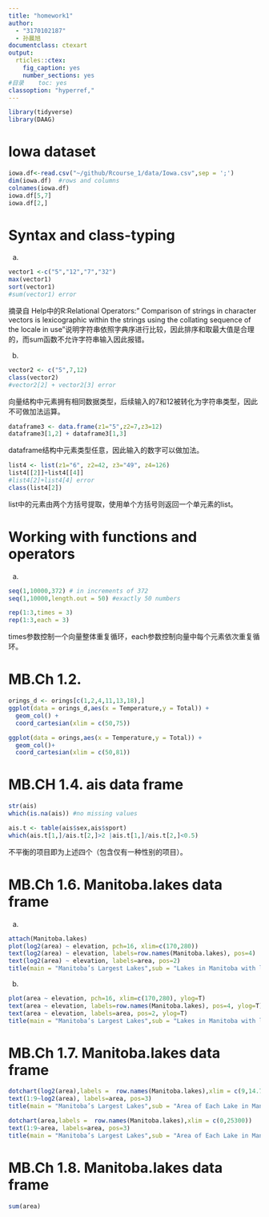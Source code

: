 ```yaml
---
title: "homework1"
author:
  - "3170102187"
  - 孙晨旭
documentclass: ctexart
output:
  rticles::ctex:
    fig_caption: yes
    number_sections: yes
#目录    toc: yes
classoption: "hyperref,"
---
```


```r
library(tidyverse)
library(DAAG)
```


# Iowa dataset
```r
iowa.df<-read.csv("~/github/Rcourse_1/data/Iowa.csv",sep = ';')
dim(iowa.df)  #rows and columns
colnames(iowa.df)
iowa.df[5,7]
iowa.df[2,]
```

# Syntax and class-typing
a.
```r
vector1 <-c("5","12","7","32")
max(vector1)
sort(vector1)
#sum(vector1) error
```
摘录自 Help中的R:Relational Operators:" Comparison of strings in character vectors is lexicographic within the strings using the collating sequence of the locale in use"说明字符串依照字典序进行比较，因此排序和取最大值是合理的，而sum函数不允许字符串输入因此报错。


b.
```r
vector2 <- c("5",7,12)
class(vector2)
#vector2[2] + vector2[3] error
```

向量结构中元素拥有相同数据类型，后续输入的7和12被转化为字符串类型，因此不可做加法运算。
```r
dataframe3 <- data.frame(z1="5",z2=7,z3=12)
dataframe3[1,2] + dataframe3[1,3]
```
dataframe结构中元素类型任意，因此输入的数字可以做加法。

```r
list4 <- list(z1="6", z2=42, z3="49", z4=126)
list4[[2]]+list4[[4]]
#list4[2]+list4[4] error
class(list4[2])
```
list中的元素由两个方括号提取，使用单个方括号则返回一个单元素的list。

# Working with functions and operators
a.
```r
seq(1,10000,372) # in increments of 372
seq(1,10000,length.out = 50) #exactly 50 numbers
```

```r
rep(1:3,times = 3)
rep(1:3,each = 3)
```
times参数控制一个向量整体重复循环，each参数控制向量中每个元素依次重复循环。


# MB.Ch 1.2. 
```r
orings_d <- orings[c(1,2,4,11,13,18),]
ggplot(data = orings_d,aes(x = Temperature,y = Total)) + 
  geom_col() + 
  coord_cartesian(xlim = c(50,75))
```
```r
ggplot(data = orings,aes(x = Temperature,y = Total)) + 
  geom_col()+ 
  coord_cartesian(xlim = c(50,81))
```


# MB.CH 1.4. ais data frame
```r
str(ais)
which(is.na(ais)) #no missing values
```
```r
ais.t <- table(ais$sex,ais$sport)
which(ais.t[1,]/ais.t[2,]>2 |ais.t[1,]/ais.t[2,]<0.5)
```
\noindent 不平衡的项目即为上述四个（包含仅有一种性别的项目）。

# MB.Ch 1.6. Manitoba.lakes data frame

(a)
```r
attach(Manitoba.lakes)
plot(log2(area) ~ elevation, pch=16, xlim=c(170,280))
text(log2(area) ~ elevation, labels=row.names(Manitoba.lakes), pos=4)
text(log2(area) ~ elevation, labels=area, pos=2)
title(main = "Manitoba’s Largest Lakes",sub = "Lakes in Manitoba with logarithmical area-scale")
```


(b)
```r
plot(area ~ elevation, pch=16, xlim=c(170,280), ylog=T)
text(area ~ elevation, labels=row.names(Manitoba.lakes), pos=4, ylog=T)
text(area ~ elevation, labels=area, pos=2, ylog=T)
title(main = "Manitoba’s Largest Lakes",sub = "Lakes in Manitoba with logarithmical elevation-scale")
```

# MB.Ch 1.7. Manitoba.lakes data frame

```r
dotchart(log2(area),labels =  row.names(Manitoba.lakes),xlim = c(9,14.7))
text(1:9~log2(area), labels=area, pos=3)
title(main = "Manitoba’s Largest Lakes",sub = "Area of Each Lake in Manitoba with Logarithmic scale")
```

```r
dotchart(area,labels =  row.names(Manitoba.lakes),xlim = c(0,25300))
text(1:9~area, labels=area, pos=3)
title(main = "Manitoba’s Largest Lakes",sub = "Area of Each Lake in Manitoba with linear scale")
```
# MB.Ch 1.8. Manitoba.lakes data frame
```r
sum(area) 
```

